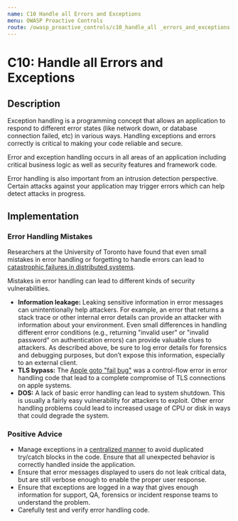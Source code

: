 ```yaml
---
name: C10 Handle all Errors and Exceptions
menu: OWASP Proactive Controls
route: /owasp_proactive_controls/c10_handle_all _errors_and_exceptions
---
```


# C10: Handle all Errors and Exceptions

## Description

Exception handling is a programming concept that allows an application to respond to
different error states (like network down, or database connection failed, etc) in various ways.
Handling exceptions and errors correctly is critical to making your code reliable and secure.

Error and exception handling occurs in all areas of an application including critical business
logic as well as security features and framework code.

Error handling is also important from an intrusion detection perspective. Certain attacks
against your application may trigger errors which can help detect attacks in progress.

## Implementation

### Error Handling Mistakes

Researchers at the University of Toronto have found that even small mistakes in error
handling or forgetting to handle errors can lead to [catastrophic failures in distributed
systems](https://www.usenix.org/system/files/conference/osdi14/osdi14-paper-yuan.pdf).

Mistakes in error handling can lead to different kinds of security vulnerabilities.

- **Information leakage:** Leaking sensitive information in error messages can
unintentionally help attackers. For example, an error that returns a stack trace or
other internal error details can provide an attacker with information about your
environment. Even small differences in handling different error conditions (e.g.,
returning "invalid user" or "invalid password" on authentication errors) can provide
valuable clues to attackers. As described above, be sure to log error details for
forensics and debugging purposes, but don’t expose this information, especially to an
external client.
- **TLS bypass:** The [Apple goto "fail bug"](https://www.dwheeler.com/essays/apple-goto-fail.html) was a control-flow error in error handling code
that lead to a complete compromise of TLS connections on apple systems.
- **DOS:** A lack of basic error handling can lead to system shutdown. This is usually a
fairly easy vulnerability for attackers to exploit. Other error handling problems could
lead to increased usage of CPU or disk in ways that could degrade the system.

### Positive Advice

- Manage exceptions in a [centralized manner](https://www.owasp.org/index.php/Error_Handling#Centralised_exception_handling_.28Struts_Example.29) to avoid duplicated try/catch blocks in
the code. Ensure that all unexpected behavior is correctly handled inside the
application.
- Ensure that error messages displayed to users do not leak critical data, but are still
verbose enough to enable the proper user response.
- Ensure that exceptions are logged in a way that gives enough information for support,
QA, forensics or incident response teams to understand the problem.
- Carefully test and verify error handling code.
